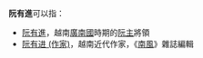 '''阮有進'''可以指：
*[[阮有進|阮有進]]，越南[[廣南國|廣南國]]時期的[[阮主|阮主]]將領
*[[阮有进_(作家)|阮有进 (作家)]]，越南近代作家，《[[南風_(越南雜誌)|南風]]》雜誌編輯

{{消歧義|Cat=三字阮姓人名消歧义}}